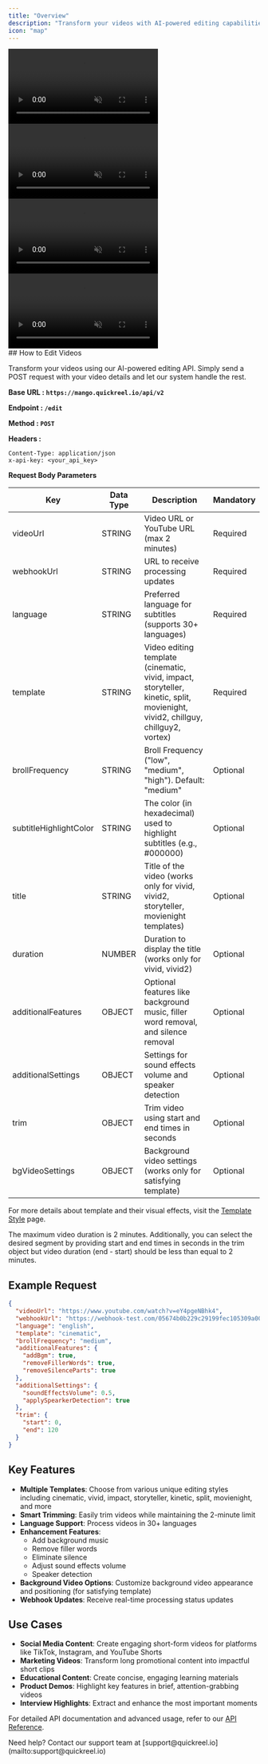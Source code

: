```yaml
---
title: "Overview"
description: "Transform your videos with AI-powered editing capabilities. Create engaging content with customizable templates, automated enhancements, and intelligent processing features."
icon: "map"
---
```


<div
  style={{
    display: "flex",
    flexWrap: "wrap",
    gap: "12px",
  }}
>
  <div style={{ textAlign: "center" }}>
  <video
    autoPlay
    muted
    loop
    playsInline
    style={{ width: "170px", borderRadius: "12px" }}
    src="https://d4up8b6dpeb61.cloudfront.net/videos/ai-edit-vivid2.mp4"
  ></video>
</div>
<div style={{ textAlign: "center" }}>
    <video
    autoPlay
    muted
    loop
    playsInline
    style={{ width: "170px",  borderRadius: "12px" }}
    src="https://d4up8b6dpeb61.cloudfront.net/videos/ai-edit-chillguy.mp4"

> </video>

</div>
<div style={{ textAlign: "center" }}>
    <video
    autoPlay
    muted
    loop
    playsInline
    style={{ width: "170px",  borderRadius: "12px" }}
    src="https://d4up8b6dpeb61.cloudfront.net/videos/ai-edit-vortex.mp4"

> </video>

</div>
<div style={{ textAlign: "center" }}>
    <video
    autoPlay
    muted
    loop
    playsInline
    style={{ width: "170px",  borderRadius: "12px" }}
    src="https://d4up8b6dpeb61.cloudfront.net/videos/ai-edit-cinematic.mp4"

> </video>

  </div>
</div>
## How to Edit Videos

Transform your videos using our AI-powered editing API. Simply send a POST request with your video details and let our system handle the rest.

**Base URL : `https://mango.quickreel.io/api/v2`**

**Endpoint : `/edit`**

**Method : `POST`**

**Headers :**

```plaintext
Content-Type: application/json
x-api-key: <your_api_key>
```

**Request Body Parameters**

| Key                    | Data Type | Description                                                                                                                     | Mandatory |
| ---------------------- | --------- | ------------------------------------------------------------------------------------------------------------------------------- | --------- |
| videoUrl               | STRING    | Video URL or YouTube URL (max 2 minutes)                                                                                        | Required  |
| webhookUrl             | STRING    | URL to receive processing updates                                                                                               | Required  |
| language               | STRING    | Preferred language for subtitles (supports 30+ languages)                                                                       | Required  |
| template               | STRING    | Video editing template (cinematic, vivid, impact, storyteller, kinetic, split, movienight, vivid2, chillguy, chillguy2, vortex) | Required  |
| brollFrequency         | STRING    | Broll Frequency ("low", "medium", "high"). Default: "medium"                                                                    | Optional  |
| subtitleHighlightColor | STRING    | The color (in hexadecimal) used to highlight subtitles (e.g., #000000)                                                          | Optional  |
| title                  | STRING    | Title of the video (works only for vivid, vivid2, storyteller, movienight templates)                                            | Optional  |
| duration               | NUMBER    | Duration to display the title (works only for vivid, vivid2)                                                                    | Optional  |
| additionalFeatures     | OBJECT    | Optional features like background music, filler word removal, and silence removal                                               | Optional  |
| additionalSettings     | OBJECT    | Settings for sound effects volume and speaker detection                                                                         | Optional  |
| trim                   | OBJECT    | Trim video using start and end times in seconds                                                                                 | Optional  |
| bgVideoSettings        | OBJECT    | Background video settings (works only for satisfying template)                                                                  | Optional  |

For more details about template and their visual effects, visit the
[Template Style](/api-reference/AIedit/templateStyle) page.

<Warning>
  The maximum video duration is 2 minutes. Additionally, you can select the
  desired segment by providing start and end times in seconds in the trim object
  but video duration (end - start) should be less than equal to 2 minutes.
</Warning>

## Example Request

```json
{
  "videoUrl": "https://www.youtube.com/watch?v=eY4pgeNBhk4",
  "webhookUrl": "https://webhook-test.com/05674b0b229c29199fec105309a00e16",
  "language": "english",
  "template": "cinematic",
  "brollFrequency": "medium",
  "additionalFeatures": {
    "addBgm": true,
    "removeFillerWords": true,
    "removeSilenceParts": true
  },
  "additionalSettings": {
    "soundEffectsVolume": 0.5,
    "applySpearkerDetection": true
  },
  "trim": {
    "start": 0,
    "end": 120
  }
}
```

## Key Features

- **Multiple Templates**: Choose from various unique editing styles including cinematic, vivid, impact, storyteller, kinetic, split, movienight, and more
- **Smart Trimming**: Easily trim videos while maintaining the 2-minute limit
- **Language Support**: Process videos in 30+ languages
- **Enhancement Features**:
  - Add background music
  - Remove filler words
  - Eliminate silence
  - Adjust sound effects volume
  - Speaker detection
- **Background Video Options**: Customize background video appearance and positioning (for satisfying template)
- **Webhook Updates**: Receive real-time processing status updates

## Use Cases

- **Social Media Content**: Create engaging short-form videos for platforms like TikTok, Instagram, and YouTube Shorts
- **Marketing Videos**: Transform long promotional content into impactful short clips
- **Educational Content**: Create concise, engaging learning materials
- **Product Demos**: Highlight key features in brief, attention-grabbing videos
- **Interview Highlights**: Extract and enhance the most important moments

For detailed API documentation and advanced usage, refer to our [API Reference](../gettingStarted).

<Note>
  Need help? Contact our support team at
  [support@quickreel.io](mailto:support@quickreel.io)
</Note>
